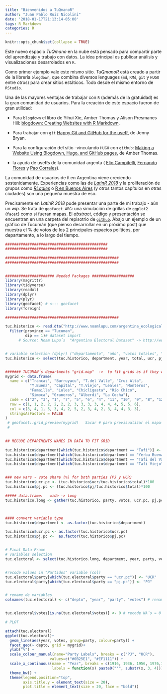 ```yaml
---
title: "Bienvenidos a TuQmanoR"
author: "Juan Pablo Ruiz Nicolini"
date: '2018-01-17T21:13:14-05:00'
tags: R Markdown
categories: R
---
```


```r
knitr::opts_chunk$set(collapse = TRUE)
```

Este nuevo espacio _TuQmano_ en la nube está pensado para compartir parte del aprendizaje y trabajo con datos. La idea principal es publicar análisis y visualizaciones desarrolados en `R`. 

Como primer ejemplo vale este mismo sitio. *TuQmanoR* está creado a partir de la librería `blogdown`, que combina diversos lenguages (`md`, `RMd`, `git` y `HUGO` entre otros) para crear sitios estáticos. Todo desde el mismo entorno de `RStudio`. 

Una de las mayores ventajas de trabajar con `R` (además de la gratuidad) es la gran comunidad de usuarios. Para la creación de este espacio fueron de gran utilidad: 

* Para `blogdown` el libro de Yihui Xie, Amber Thomas y Alison Presmanes Hill: [blogdown: Creating Websites with R Markdown](https://bookdown.org/yihui/blogdown/).

* Para trabajar con `git` [Happy Git and GitHub for the useR](https://happygitwithr.com/), de Jenny Bryan.

* Para la configuración del sitio -vinculando `HUGO` con `github`: [Making a Website Using Blogdown, Hugo, and GitHub pages](http://amber.rbind.io/blog/2016/12/19/creatingsite/), de Amber Thomas.

* la ayuda de useRs de la comunidad argenta ( [Elio Campitelli](https://twitter.com/d_olivaw), [Fernando Flores](https://twitter.com/ds_floresf) y [Pao Corrales](https://twitter.com/PaobCorrales)).

La comunidad de usuarios de `R` en Argentina viene creciendo sostenidamente. Experiencias como las de [*LatinR 2018*](http://latin-r.com/) y la proliferación de grupos como [*RLadies*](https://twitter.com/RLadiesBA) o [R en Buenos Aires](https://twitter.com/renbaires) (y otros tantos capítulos en otras ciudades) son una pequeña muestra de eso. 

Precisamente en *LatinR 2018* pude presentar una parte de mi trabajo - aún un _wip_. Se trata de `geofacet_ARG`: una simulación de grillas de `ggplot2` (`facet`) como si fueran mapas. El _abstract_, código y presentación se encuentran en una carpeta del repisotrio de [`github`](https://github.com/TuQmano/geofacet_ARG/tree/master/.LatinR). Abajo un ejemplo de un gráfico de Tucumán (que pienso desarrollar en un próximo post) que muestra el % de votos de los 2 principales espacios políticos, por departamento, a lo largo del tiempo.

```r
##############################################
##############################################

###################################################
###################################################


###################### Needed Packages ###################
library(magrittr)
library(tidyverse)
library(readxl)
library(dplyr)
library(plyr)
library(geofacet) # <--- geofacet
library(foreign)

###################################################

tuc.historico <- read.dta("http://www.noamlupu.com/argentina_ecological_data.dta") %>% 
  filter(province == "Tucuman", 
         dip == 1)# dataset import
      # Source: Noam Lupu´s  "Argentina Electoral Dataset" -> http://www.noamlupu.com/data.html


# variable selection (dplyr) ("departamento", "año", "votos totales", "votos ucr" y "votos pj")
tuc.historico <- select(tuc.historico, department, year, total, ucr, pj)


####### TUCUMAN´s departments "grid.map"  ->  to fit grids as if they where a map
mygrid <- data.frame(
  name = c("Trancas", "Burruyacu", "T.del Valle", "Cruz Alta", 
           "Y.Buena", "Capital", "T.Viejo", "Leales", "Monteros",
           "Famailla", "Lules", "Chicligasta", "Rio Chico", 
           "Simoca", "Graneros", "Alberdi", "La Cocha"),
  code = c("2", "3", "1", "7", "5", "6", "4", "11", "10", "9", "8", "12", "14", "13", "16", "15", "17"),
  row = c(1, 1, 2, 2, 2, 2, 2, 3, 3, 3, 3, 4, 4, 4, 5, 5, 6),
  col = c(3, 4, 1, 5, 3, 4, 2, 5, 2, 3, 4, 2, 3, 4, 4, 3, 3),
  stringsAsFactors = FALSE
)
 # geofacet::grid_preview(mygrid)   Sacar # para previsualizar el mapa-grilla
 # 
 

## RECODE DEPARTMENTS NAMES IN DATA TO FIT GRID

tuc.historico$department[which(tuc.historico$department == "Tafi")] <- "T.Viejo"
tuc.historico$department[which(tuc.historico$department == "Yerba Buena")] <- "Y.Buena"
tuc.historico$department[which(tuc.historico$department == "Tafi del Valle")] <- "T.del Valle"
tuc.historico$department[which(tuc.historico$department == "Tafi Viejo")] <- "T.Viejo"


### new vars - vote share (%) for both parties (PJ y UCR)
tuc.historico$ucr.pc <- (tuc.historico$ucr/tuc.historico$total)*100
tuc.historico$pj.pc <- (tuc.historico$pj/tuc.historico$total)*100

##### data.frame:   wide -> long 
tuc.historico.long <- gather(tuc.historico, party, votos, ucr.pc, pj.pc)



#### convert variable type 
tuc.historico$department <- as.factor(tuc.historico$department)

tuc.historico$ucr.pc <- as.factor(tuc.historico$ucr.pc)
tuc.historico$pj.pc <-  as.factor(tuc.historico$pj.pc)


# Final Data Frame
# variables selection
tuc.electoral <- select(tuc.historico.long, department, year, party, votos) 


#recode values in "Partidos" variable (col)
tuc.electoral$party[which(tuc.electoral$party == "ucr.pc")] <- "UCR" 
tuc.electoral$party[which(tuc.electoral$party == "pj.pc")] <- "PJ"


# rename de variables
colnames(tuc.electoral) <- c("depto", "year", "party", "votes") # rename de variables


tuc.electoral$votes[is.na(tuc.electoral$votes)] <- 0 # recode NA´s = 0

# PLOT 

attach(tuc.electoral)
ggplot(tuc.electoral)+
  geom_line(aes(year, votes, group=party, colour=party)) +
  facet_geo(~ depto, grid = mygrid)+
  ylab("%") + 
  scale_colour_manual(name="Party Labels", breaks = c("PJ", "UCR"), 
                    values=c("#0B25E1", "#EF1111")) + 
  scale_x_continuous(name = "Year", breaks = c(1916, 1936, 1956, 1976,1996), 
                     labels = function(x) paste0("'", substr(x, 3, 4))) + 
  theme_bw() +
  theme(legend.position="top", 
        axis.title.y = element_text(size = 20), 
        plot.title = element_text(size = 20, face = "bold"))
```

